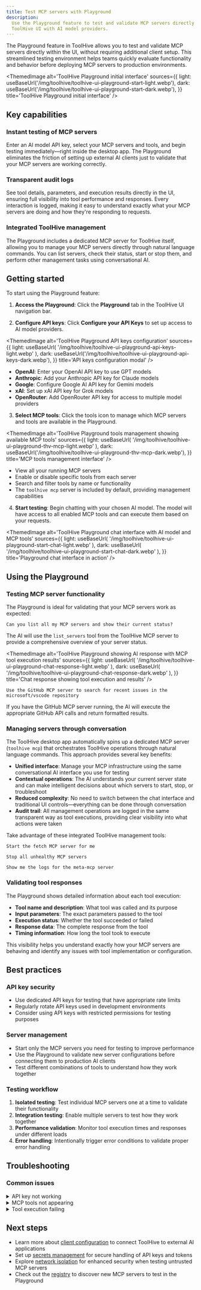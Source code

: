 ```yaml
---
title: Test MCP servers with Playground
description:
  Use the Playground feature to test and validate MCP servers directly in the
  ToolHive UI with AI model providers.
---
```



The Playground feature in ToolHive allows you to test and validate MCP servers
directly within the UI, without requiring additional client setup. This
streamlined testing environment helps teams quickly evaluate functionality and
behavior before deploying MCP servers to production environments.

<ThemedImage
  alt='ToolHive Playground initial interface'
  sources={{
    light: useBaseUrl('/img/toolhive/toolhive-ui-playground-start-light.webp'),
    dark: useBaseUrl('/img/toolhive/toolhive-ui-playground-start-dark.webp'),
  }}
  title='ToolHive Playground initial interface'
/>

## Key capabilities

### Instant testing of MCP servers

Enter an AI model API key, select your MCP servers and tools, and begin testing
immediately—right inside the desktop app. The Playground eliminates the friction
of setting up external AI clients just to validate that your MCP servers are
working correctly.

### Transparent audit logs

See tool details, parameters, and execution results directly in the UI, ensuring
full visibility into tool performance and responses. Every interaction is
logged, making it easy to understand exactly what your MCP servers are doing and
how they're responding to requests.

### Integrated ToolHive management

The Playground includes a dedicated MCP server for ToolHive itself, allowing you
to manage your MCP servers directly through natural language commands. You can
list servers, check their status, start or stop them, and perform other
management tasks using conversational AI.

## Getting started

To start using the Playground feature:

1. **Access the Playground**: Click the **Playground** tab in the ToolHive UI
   navigation bar.

2. **Configure API keys**: Click **Configure your API Keys** to set up access to
   AI model providers.

<ThemedImage
  alt='ToolHive Playground API keys configuration'
  sources={{
    light: useBaseUrl(
      '/img/toolhive/toolhive-ui-playground-api-keys-light.webp'
    ),
    dark: useBaseUrl('/img/toolhive/toolhive-ui-playground-api-keys-dark.webp'),
  }}
  title='API keys configuration modal'
/>

- **OpenAI**: Enter your OpenAI API key to use GPT models
- **Anthropic**: Add your Anthropic API key for Claude models
- **Google**: Configure Google AI API key for Gemini models
- **xAI**: Set up xAI API key for Grok models
- **OpenRouter**: Add OpenRouter API key for access to multiple model providers

3. **Select MCP tools**: Click the tools icon to manage which MCP servers and
   tools are available in the Playground.

<ThemedImage
  alt='ToolHive Playground tools management showing available MCP tools'
  sources={{
    light: useBaseUrl(
      '/img/toolhive/toolhive-ui-playground-thv-mcp-light.webp'
    ),
    dark: useBaseUrl('/img/toolhive/toolhive-ui-playground-thv-mcp-dark.webp'),
  }}
  title='MCP tools management interface'
/>

- View all your running MCP servers
- Enable or disable specific tools from each server
- Search and filter tools by name or functionality
- The `toolhive mcp` server is included by default, providing management
  capabilities

4. **Start testing**: Begin chatting with your chosen AI model. The model will
   have access to all enabled MCP tools and can execute them based on your
   requests.

<ThemedImage
  alt='ToolHive Playground chat interface with AI model and MCP tools'
  sources={{
    light: useBaseUrl(
      '/img/toolhive/toolhive-ui-playground-start-chat-light.webp'
    ),
    dark: useBaseUrl(
      '/img/toolhive/toolhive-ui-playground-start-chat-dark.webp'
    ),
  }}
  title='Playground chat interface in action'
/>

## Using the Playground

### Testing MCP server functionality

The Playground is ideal for validating that your MCP servers work as expected:

```text
Can you list all my MCP servers and show their current status?
```

The AI will use the `list_servers` tool from the ToolHive MCP server to provide
a comprehensive overview of your server status.

<ThemedImage
  alt='ToolHive Playground showing AI response with MCP tool execution results'
  sources={{
    light: useBaseUrl(
      '/img/toolhive/toolhive-ui-playground-chat-response-light.webp'
    ),
    dark: useBaseUrl(
      '/img/toolhive/toolhive-ui-playground-chat-response-dark.webp'
    ),
  }}
  title='Chat response showing tool execution and results'
/>

```text
Use the GitHub MCP server to search for recent issues in the microsoft/vscode repository
```

If you have the GitHub MCP server running, the AI will execute the appropriate
GitHub API calls and return formatted results.

### Managing servers through conversation

The ToolHive desktop app automatically spins up a dedicated MCP server
(`toolhive mcp`) that orchestrates ToolHive operations through natural language
commands. This approach provides several key benefits:

- **Unified interface**: Manage your MCP infrastructure using the same
  conversational AI interface you use for testing
- **Contextual operations**: The AI understands your current server state and
  can make intelligent decisions about which servers to start, stop, or
  troubleshoot
- **Reduced complexity**: No need to switch between the chat interface and
  traditional UI controls—everything can be done through conversation
- **Audit trail**: All management operations are logged in the same transparent
  way as tool executions, providing clear visibility into what actions were
  taken

Take advantage of these integrated ToolHive management tools:

```text
Start the fetch MCP server for me
```

```text
Stop all unhealthy MCP servers
```

```text
Show me the logs for the meta-mcp server
```

### Validating tool responses

The Playground shows detailed information about each tool execution:

- **Tool name and description**: What tool was called and its purpose
- **Input parameters**: The exact parameters passed to the tool
- **Execution status**: Whether the tool succeeded or failed
- **Response data**: The complete response from the tool
- **Timing information**: How long the tool took to execute

This visibility helps you understand exactly how your MCP servers are behaving
and identify any issues with tool implementation or configuration.

## Best practices

### API key security

- Use dedicated API keys for testing that have appropriate rate limits
- Regularly rotate API keys used in development environments
- Consider using API keys with restricted permissions for testing purposes

### Server management

- Start only the MCP servers you need for testing to improve performance
- Use the Playground to validate new server configurations before connecting
  them to production AI clients
- Test different combinations of tools to understand how they work together

### Testing workflow

1. **Isolated testing**: Test individual MCP servers one at a time to validate
   their functionality
2. **Integration testing**: Enable multiple servers to test how they work
   together
3. **Performance validation**: Monitor tool execution times and responses under
   different loads
4. **Error handling**: Intentionally trigger error conditions to validate proper
   error handling

## Troubleshooting

### Common issues

<details>
<summary>API key not working</summary>

If your API key isn't working:

1. Verify the API key is correct and has proper permissions
2. Check that you have sufficient quota or credits with the provider
3. Ensure the API key hasn't expired or been revoked
4. Try creating a new API key from the provider's dashboard

</details>

<details>
<summary>MCP tools not appearing</summary>

If your MCP server tools aren't showing up:

1. Verify the MCP server is running (check the **MCP Servers** page)
2. Click the tools icon and ensure the server's tools are enabled
3. Try restarting the MCP server if it shows as unhealthy
4. Check the server logs for any error messages

</details>

<details>
<summary>Tool execution failing</summary>

If tools are failing to execute:

1. Check the tool's parameter requirements in the audit log
2. Verify any required secrets or environment variables are configured
3. Ensure the MCP server has necessary permissions (network access, file system
   access)
4. Review the server logs for detailed error information

</details>

## Next steps

- Learn more about [client configuration](./client-configuration.mdx) to connect
  ToolHive to external AI applications
- Set up [secrets management](./secrets-management.md) for secure handling of
  API keys and tokens
- Explore [network isolation](./network-isolation.mdx) for enhanced security
  when testing untrusted MCP servers
- Check out the [registry](./registry.mdx) to discover new MCP servers to test
  in the Playground
